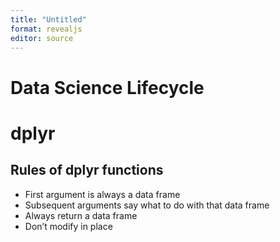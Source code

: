 ```yaml
---
title: "Untitled"
format: revealjs
editor: source
---
```


# Data Science Lifecycle

## {background-image="img/data-science-lifecycle/data-science-lifecycle.001.png"}
## {background-image="img/data-science-lifecycle/data-science-lifecycle.002.png"}
## {background-image="img/data-science-lifecycle/data-science-lifecycle.003.png"}
## {background-image="img/data-science-lifecycle/data-science-lifecycle.004.png"}
## {background-image="img/data-science-lifecycle/data-science-lifecycle.005.png"}
## {background-image="img/data-science-lifecycle/data-science-lifecycle.006.png"}
## {background-image="img/data-science-lifecycle/data-science-lifecycle.007.png"}

# dplyr

## Rules of dplyr functions

- First argument is always a data frame
- Subsequent arguments say what to do with that data frame
- Always return a data frame
- Don't modify in place

